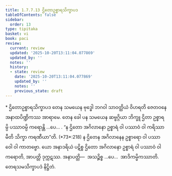 ```yaml
---
title: 1.7.7.13 ဌိတောဥစ္စာရသိက္ခာပဒ
tableOfContents: false
sidebar:
  order: 13
type: tipitaka
basket: vi
book: paci
review:
  current: review
  updated: '2025-10-20T13:11:04.077869'
  updated_by: ''
  notes: ''
  history:
  - state: review
    date: '2025-10-20T13:11:04.077869'
    updated_by: ''
    notes: ''
    previous_state: draft
---
```



<DynamicBreadcrumb />


<ReviewStatus review={frontmatter.review} showDetails={true} />

<HypothesisAnnotation frontmatter={frontmatter} />

<Paragraph type="center" book="paci">
* ဌိတောဥစ္စာရသိက္ခာပဒ
</Paragraph>

<Division number="651" book="paci" e="ch" v="2" p="270">

<Paragraph number="2072" book="paci">
တေန သမယေန ဗုဒ္ဓေါ ဘဂဝါ သာဝတ္ထိယံ ဝိဟရတိ ဇေတဝနေ အနာထပိဏ္ဍိကဿ အာရာမေ. တေန ခေါ ပန သမယေန ဆဗ္ဗဂ္ဂိယာ ဘိက္ခူ ဌိတာ ဥစ္စာရမ္ပိ ပဿာဝမ္ပိ ကရောန္တိ …ပေ… .
</Paragraph>

<Paragraph number="2073" book="paci">
<Emphasis>“န ဌိတော အဂိလာနော ဥစ္စာရံ ဝါ ပဿာဝံ ဝါ ကရိဿာမီတိ သိက္ခာ ကရဏီယာ”</Emphasis>တိ. (*73*:<Emphasis>218</Emphasis>)
</Paragraph>

<Paragraph number="2074" book="paci">
န ဌိတေန အဂိလာနေန ဥစ္စာရော ဝါ ပဿာဝေါ ဝါ ကာတဗ္ဗော. ယော အနာဒရိယံ ပဋိစ္စ ဌိတော အဂိလာနော ဥစ္စာရံ ဝါ ပဿာဝံ ဝါ ကရောတိ, အာပတ္တိ ဒုက္ကဋဿ.
</Paragraph>

<Paragraph number="2075" book="paci">
အနာပတ္တိ—  အသဉ္စိစ္စ …ပေ…  အာဒိကမ္မိကဿာတိ.

</Paragraph>
</Division>

<Paragraph number="2076" type="center" book="paci">
တေရသမသိက္ခာပဒံ နိဋ္ဌိတံ.
</Paragraph>